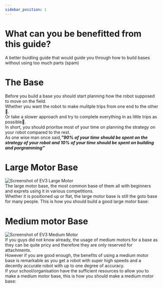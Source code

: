 ```yaml
---
sidebar_position: 1
---
```

    
# What can you be benefitted from this guide?
A better buidling guide that would guide you through how to build bases without using too much parts (spam)

# The Base

Before you build a base you should start planning how the robot supposed to move on the field.   
Whether you want the robot to make mulitple trips from one end to the other:rabbit:.  
Or take a slower approach and try to complete everything in as little trips as possible:turtle:.  
In short, you should prioritse most of your time on planning the strategy on your robot compared to the rest.  
As one wise man once said,__*"90% of your time should be spent on the strategy of your robot and 10% of your time should be spent on building and porgramming"*__  


# Large Motor Base
![Screenshot of EV3 Large Motor][]  
The large motor base, the most common base of them all with beginners and exprets using it in various competitions.  
Whether it is positioned up or flat, the large motor base is still the goto base for many people.
This is how you should build a good large motor base:  


# Medium motor Base
![Screenshot of EV3 Medium Motor][]  
If you guys did not know already, the usage of medium motors for a base as they can be quite pricy and therefore they are only reserved for attachments.  
However if you are good enough, the benefits of using a medium motor base is remarkable as you get a robot with super high speeds and a decently accurate robot with up to one degree of accuracy.  
If your school/organisation have the sufficient resources to allow you to make a medium motor base, this is how you should make a medium motor base:  

[Screenshot of EV3 Medium Motor]: /img/docs/lego/ev3mm.png
[Screenshot of EV3 Large Motor]: /img/docs/lego/ev3lm.png
